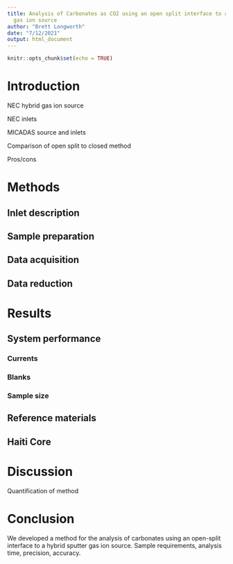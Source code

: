 ```yaml
---
title: Analysis of Carbonates as CO2 using an open split interface to a hybrid sputter
  gas ion source
author: "Brett Longworth"
date: "7/12/2021"
output: html_document
---
```


```r
knitr::opts_chunk$set(echo = TRUE)
```

# Introduction


NEC hybrid gas ion source

NEC inlets

MICADAS source and inlets

Comparison of open split to closed method

Pros/cons



# Methods

## Inlet description

## Sample preparation

## Data acquisition


## Data reduction


# Results


## System performance

### Currents

### Blanks

### Sample size

## Reference materials



## Haiti Core


# Discussion

Quantification of method

# Conclusion

We developed a method for the analysis of carbonates using an open-split interface to a hybrid sputter gas ion source. Sample requirements, analysis time, precision, accuracy.